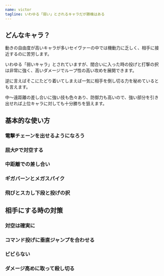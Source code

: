 ```yaml
---
name: victor
tagline: いわゆる「弱い」とされるキャラだが勝機はある
---
```


## どんなキャラ？

動きの自由度が高いキャラが多いセイヴァーの中では機動力に乏しく、相手に接近するのに苦労します。

いわゆる「弱いキャラ」とされていますが、間合いに入った時の投げと打撃の択は非常に強く、高いダメージでループ性の高い攻めを展開できます。

逆に言えばそこにたどり着いてしまえば一気に相手を倒し切る力を秘めているとも言えます。

中〜遠距離の差し合いに強い技も色々あり、防御力も高いので、強い部分を引き出せれば上位キャラに対しても十分勝ちを狙えます。

## 基本的な使い方

### 電撃チェーンを出せるようになろう

### 屈大Pで対空する

### 中距離での差し合い

### ギガバーンとメガスパイク

### 飛びとスカし下段と投げの択

## 相手にする時の対策

### 対空は確実に

### コマンド投げに垂直ジャンプを合わせる

### ビビらない

### ダメージ高めに取って殺し切る
